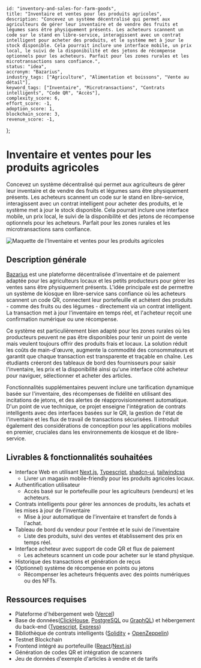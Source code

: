     id: "inventory-and-sales-for-farm-goods",
    title: "Inventaire et ventes pour les produits agricoles",
    description: "Concevez un système décentralisé qui permet aux agriculteurs de gérer leur inventaire et de vendre des fruits et légumes sans être physiquement présents. Les acheteurs scannent un code sur le stand en libre-service, interagissent avec un contrat intelligent pour acheter des produits, et le système met à jour le stock disponible. Cela pourrait inclure une interface mobile, un prix local, le suivi de la disponibilité et des jetons de récompense optionnels pour les acheteurs. Parfait pour les zones rurales et les microtransactions sans confiance.",
    status: "idea",
    accronym: "Bazarius",
    industry_tags: ["Agriculture", "Alimentation et boissons", "Vente au détail"],
    keyword_tags: ["Inventaire", "Microtransactions", "Contrats intelligents", "Code QR", "Accès"],
    complexity_score: 6,
    effort_score: -1,
    adoption_score: 1,
    blockchain_score: 3,
    revenue_score: -1,
};

# Inventaire et ventes pour les produits agricoles

Concevez un système décentralisé qui permet aux agriculteurs de gérer leur inventaire et de vendre des fruits et légumes sans être physiquement présents. Les acheteurs scannent un code sur le stand en libre-service, interagissent avec un contrat intelligent pour acheter des produits, et le système met à jour le stock disponible. Cela pourrait inclure une interface mobile, un prix local, le suivi de la disponibilité et des jetons de récompense optionnels pour les acheteurs. Parfait pour les zones rurales et les microtransactions sans confiance.

![Maquette de l'Inventaire et ventes pour les produits agricoles](/images/project/inventory-and-sales-for-farm-goods.jpg)

## Description générale

[Bazarius](https://bazarius.monark.io) est une plateforme décentralisée d'inventaire et de paiement adaptée pour les agriculteurs locaux et les petits producteurs pour gérer les ventes sans être physiquement présents. L'idée principale est de permettre un système de kiosque en libre-service sans confiance où les acheteurs scannent un code QR, connectent leur portefeuille et achètent des produits - comme des fruits ou des légumes - directement via un contrat intelligent. La transaction met à jour l'inventaire en temps réel, et l'acheteur reçoit une confirmation numérique ou une récompense.

Ce système est particulièrement bien adapté pour les zones rurales où les producteurs peuvent ne pas être disponibles pour tenir un point de vente mais veulent toujours offrir des produits frais et locaux. La solution réduit les coûts de main-d'œuvre, augmente la commodité des consommateurs et garantit que chaque transaction est transparente et traçable en chaîne. Les étudiants créeront des tableaux de bord des fournisseurs pour saisir l'inventaire, les prix et la disponibilité ainsi qu'une interface côté acheteur pour naviguer, sélectionner et acheter des articles.

Fonctionnalités supplémentaires peuvent inclure une tarification dynamique basée sur l'inventaire, des récompenses de fidélité en utilisant des incitations de jetons, et des alertes de réapprovisionnement automatique. D'un point de vue technique, ce projet enseigne l'intégration de contrats intelligents avec des interfaces basées sur le QR, la gestion de l'état de l'inventaire et les flux de travail de transactions sécurisées. Il introduit également des considérations de conception pour les applications mobiles en premier, cruciales dans les environnements de kiosque et de libre-service.

## Livrables & fonctionnalités souhaitées

- Interface Web en utilisant [Next.js](https://nextjs.org/), [Typescript](https://www.typescriptlang.org/), [shadcn-ui](https://ui.shadcn.com/), [tailwindcss](https://tailwindcss.com/)
    - Livrer un magasin mobile-friendly pour les produits agricoles locaux.
- Authentification utilisateur 
    - Accès basé sur le portefeuille pour les agriculteurs (vendeurs) et les acheteurs.
- Contrats intelligents pour gérer les annonces de produits, les achats et les mises à jour de l'inventaire
    - Mise à jour automatique de l'inventaire et transfert de fonds à l'achat.
- Tableau de bord du vendeur pour l'entrée et le suivi de l'inventaire
    - Liste des produits, suivi des ventes et établissement des prix en temps réel.
- Interface acheteur avec support de code QR et flux de paiement
    - Les acheteurs scannent un code pour acheter sur le stand physique.
- Historique des transactions et génération de reçus
- (Optionnel) système de récompense en points ou jetons
    - Récompenser les acheteurs fréquents avec des points numériques ou des NFTs.

## Ressources requises

- Plateforme d'hébergement web ([Vercel](https://www.vercel.com/))
- Base de données([ClickHouse](https://clickhouse.com/), [PostgreSQL](https://www.postgresql.org/) ou [GraphQL](https://graphql.org/)) et hébergement du back-end ([Typescript](https://www.typescriptlang.org/), [Express](https://expressjs.com/))
- Bibliothèque de contrats intelligents ([Solidity](https://soliditylang.org/) + [OpenZeppelin](https://www.openzeppelin.com/))
- Testnet Blockchain
- Frontend intégré au portefeuille ([React](https://react.dev/)/[Next.js](https://nextjs.org/))
- Génération de codes QR et intégration de scanners
- Jeu de données d'exemple d'articles à vendre et de tarifs
